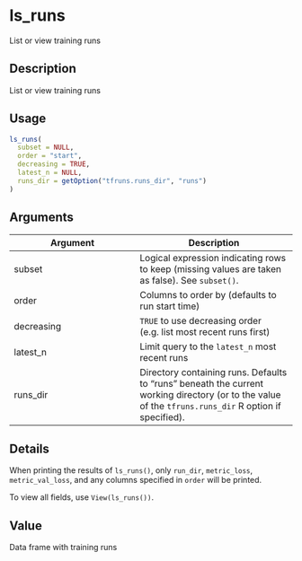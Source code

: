 # ls_runs


List or view training runs




## Description

List or view training runs





## Usage
```r
ls_runs(
  subset = NULL,
  order = "start",
  decreasing = TRUE,
  latest_n = NULL,
  runs_dir = getOption("tfruns.runs_dir", "runs")
)
```




## Arguments


Argument      |Description
------------- |----------------
subset | Logical expression indicating rows to keep (missing values are taken as false). See `subset()`.
order | Columns to order by (defaults to run start time)
decreasing | ``TRUE`` to use decreasing order (e.g. list most recent runs first)
latest_n | Limit query to the ``latest_n`` most recent runs
runs_dir | Directory containing runs. Defaults to "runs" beneath the current working directory (or to the value of the ``tfruns.runs_dir`` R option if specified).




## Details

When printing the results of ``ls_runs()``, only ``run_dir``,
``metric_loss``, ``metric_val_loss``,  and any columns specified in ``order`` will
be printed.

To view all fields, use ``View(ls_runs())``.





## Value

Data frame with training runs





